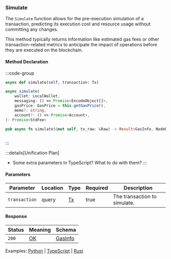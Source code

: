 ### Simulate

The `Simulate` function allows for the pre-execution simulation of a transaction, predicting its execution cost and resource usage without committing any changes.

This method typically returns information like estimated gas fees or other transaction-related metrics to anticipate the impact of operations before they are executed on the blockchain.

#### Method Declaration

:::code-group

```python [Python]
async def simulate(self, transaction: Tx)
```

```typescript [TypeScript]
async simulate(
    wallet: LocalWallet,
    messaging: () => Promise<EncodeObject[]>,
    gasPrice: GasPrice = this.getGasPrice(),
    memo?: string,
    account?: () => Promise<Account>,
): Promise<StdFee>
```

```rust [Rust]
pub async fn simulate(&mut self, tx_raw: &Raw) -> Result<GasInfo, NodeError>
```

```url [API]
```

:::

:::details[Unification Plan]
- Some extra parameters in TypeScript? What to do with them?
:::

#### Parameters

| Parameter     | Location  | Type  | Required  | Description                   |
| ------------- | --------- | ----- |---------- | ----------------------------- |
| `transaction` | query     | [Tx]  | true      | The transaction to simulate.  |


#### Response

| Status | Meaning     | Schema     |
| ------ | ----------- | ---------- |
| `200`  | [OK]        | [GasInfo]  |

Examples: [Python] | [TypeScript] | [Rust]

[Python]: https://github.com/dydxprotocol/v4-clients/blob/3e8c7e1b960291b7ef273962d374d9934a5c4d33/v4-client-py-v2/examples/transfer_example_withdraw_other.py#L20
[TypeScript]: https://github.com/dydxprotocol/v4-clients/blob/3e8c7e1b960291b7ef273962d374d9934a5c4d33/v4-client-js/examples/transfer_example_withdraw_other.ts#L37
[Rust]: https://github.com/dydxprotocol/v4-clients/blob/3e8c7e1b960291b7ef273962d374d9934a5c4d33/v4-client-rs/client/examples/withdraw_other.rs#L52

[Tx]: /types/tx
[GasInfo]: /types/gas_info
[OK]: /types/ok
